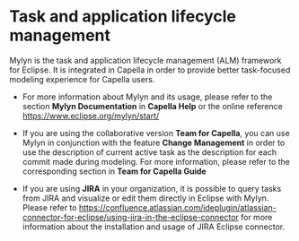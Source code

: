 = Task and application lifecycle management =

Mylyn is the task and application lifecycle management (ALM) framework for Eclipse. It is integrated in Capella in order to provide better task-focused modeling experience for Capella users.

* For more information about Mylyn and its usage, please refer to the section '''Mylyn Documentation''' in '''Capella Help''' or the online reference https://www.eclipse.org/mylyn/start/

* If you are using the collaborative version '''Team for Capella''', you can use Mylyn in conjunction with the feature '''Change Management''' in order to use the description of current active task as the description for each commit made during modeling. For more information, please refer to the corresponding section in '''Team for Capella Guide'''
     
* If you are using '''JIRA''' in your organization, it is possible to query tasks from JIRA and visualize or edit them directly in Eclipse with Mylyn. Please refer to https://confluence.atlassian.com/ideplugin/atlassian-connector-for-eclipse/using-jira-in-the-eclipse-connector for more information about the installation and usage of JIRA Eclipse connector. 



